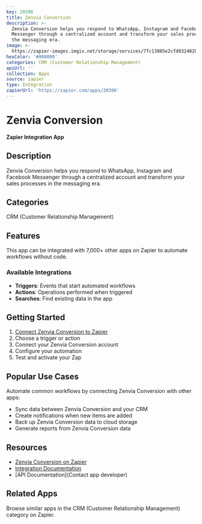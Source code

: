 ```yaml
---
key: 20396
title: Zenvia Conversion
description: >-
  Zenvia Conversion helps you respond to WhatsApp, Instagram and Facebook
  Messenger through a centralized account and transform your sales processes in
  the messaging era.
image: >-
  https://zapier-images.imgix.net/storage/services/7fc13805e2cfd0324828a4cd80a25a8c.png?auto=format%2Ccompress&ixlib=python-3.0.0&q=50
hexColor: '#000000'
categories: CRM (Customer Relationship Management)
apiUrl: ''
collection: Apps
source: zapier
type: Integration
zapierUrl: 'https://zapier.com/apps/20396'
---
```

# Zenvia Conversion

**Zapier Integration App**

## Description

Zenvia Conversion helps you respond to WhatsApp, Instagram and Facebook Messenger through a centralized account and transform your sales processes in the messaging era.

## Categories

CRM (Customer Relationship Management)

## Features

This app can be integrated with 7,000+ other apps on Zapier to automate workflows without code.

### Available Integrations

- **Triggers**: Events that start automated workflows
- **Actions**: Operations performed when triggered
- **Searches**: Find existing data in the app

## Getting Started

1. [Connect Zenvia Conversion to Zapier](https://zapier.com/apps/20396)
2. Choose a trigger or action
3. Connect your Zenvia Conversion account
4. Configure your automation
5. Test and activate your Zap

## Popular Use Cases

Automate common workflows by connecting Zenvia Conversion with other apps:

- Sync data between Zenvia Conversion and your CRM
- Create notifications when new items are added
- Back up Zenvia Conversion data to cloud storage
- Generate reports from Zenvia Conversion data

## Resources

- [Zenvia Conversion on Zapier](https://zapier.com/apps/20396)
- [Integration Documentation](https://zapier.com/apps/20396/integrations)
- [API Documentation](Contact app developer)

## Related Apps

Browse similar apps in the CRM (Customer Relationship Management) category on Zapier.
